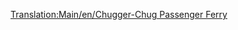 [[Translation:Main/en/Chugger-Chug Passenger Ferry]]{{en/-}}
{{Template:Πλοία/El
|Όνομα=Επιβατηγό Πλοίο Chugger-Chug
|Image=[[File:en/Toylandpassengership.png|Chugger-Chug Passenger Ferry]]
|Κόστος=18.279£ (36.558$)
|Ταχύτητα=32 χλμ/ω (20 μίλια/ω)
|Ετήσια=1.476£ (2.952$)
|Έτος σχεδίασης=1946
|Διάρκεια ζωής=30
|Χωρητικότητα=100 επιβάτες
|Περιγραφή= Το Chugger-Chug είναι το πρώτο επιβατηγό πλοίο διαθέσιμο στον παιχνιδότοπο. Προσφέρεται για αργή μεταφορά επιβατών σε μεγάλες αποστάσεις.
|Πραγματικότητα=Πλασματικό.
}}